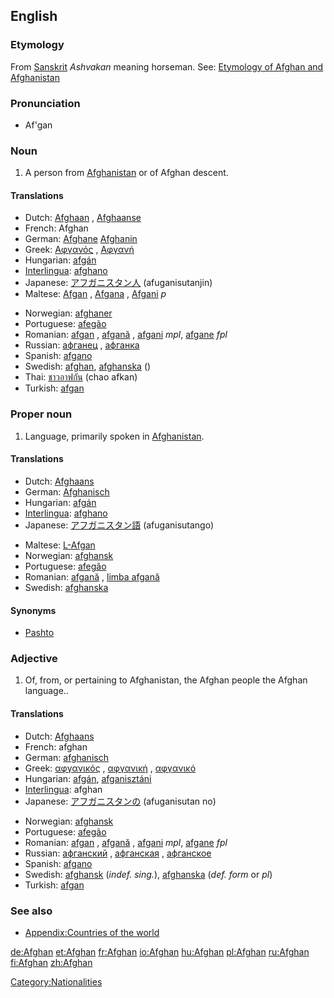 {{see|afghan}}
==English==

===Etymology===
{{wikipedia}}

From  [[Sanskrit]] ''Ashvakan'' meaning horseman. See: [[w:List of country name etymologies|Etymology of Afghan and Afghanistan]]

===Pronunciation===
*Af'gan

===Noun===
{{en-noun}}

# A person from [[Afghanistan]] or of Afghan descent.

====Translations====
{{trans-top|Person from Afghanistan}}
*Dutch: [[Afghaan]] {{m}}, [[Afghaanse]] {{f}}
*French: Afghan
*German: [[Afghane]] {{m}} [[Afghanin]] {{f}}
*Greek: [[Αφγανός]] {{m}}, [[Αφγανή]] {{f}}
*Hungarian: [[afgán]]
*[[Interlingua]]: [[afghano]]
*Japanese: [[アフガニスタン人]] (afuganisutanjin)
*Maltese: [[Afgan]] {{m}}, [[Afgana]] {{f}}, [[Afgani]] ''p''
{{trans-mid}}
*Norwegian: [[afghaner]] {{m}}
*Portuguese: [[afegão]]
*Romanian: [[afgan]] {{m}}, [[afganã]] {{f}}, [[afgani]] ''mpl'', [[afgane]] ''fpl''
*Russian: [[афганец]] {{m}}, [[афганка]] {{f}}
*Spanish: [[afgano]]
*Swedish: [[afghan]], [[afghanska]] ({{f}})
*Thai: [[ชาวอาฟกัน]] (chao afkan)
*Turkish: [[afgan]]
{{trans-bottom}}

===Proper noun===
{{en-proper noun}}

# Language, primarily spoken in [[Afghanistan]].

====Translations====
{{trans-top|Language of Afghanistan}}
*Dutch: [[Afghaans]]
*German: [[Afghanisch]]
*Hungarian: [[afgán]]
*[[Interlingua]]: [[afghano]]
*Japanese: [[アフガニスタン語]] (afuganisutango)
{{trans-mid}}
*Maltese: [[L-Afgan]]
*Norwegian: [[afghansk]]
*Portuguese: [[afegão]]
*Romanian: [[afgană]] {{f}}, [[limba afgană]]
*Swedish: [[afghanska]]
{{trans-bottom}}

====Synonyms====
*[[Pashto]]

===Adjective===
{{en-adj|-}}

# Of, from, or pertaining to Afghanistan, the Afghan people the Afghan language..

====Translations====
{{trans-top|Pertaining to Afghanistan}}
*Dutch: [[Afghaans]]
*French: afghan
*German: [[afghanisch]]
*Greek: [[αφγανικός]] {{m}}, [[αφγανική]] {{f}}, [[αφγανικό]] {{n}}
*Hungarian: [[afgán]], [[afganisztáni]]
*[[Interlingua]]: afghan
*Japanese: [[アフガニスタンの]] (afuganisutan no)
{{trans-mid}}
*Norwegian: [[afghansk]]
*Portuguese: [[afegão]]
*Romanian: [[afgan]] {{m}}, [[afgană]] {{f}}, [[afgani]] ''mpl'', [[afgane]] ''fpl''
*Russian: [[афганский]] {{m}}, [[афганская]] {{f}}, [[афганское]] {{n}}
*Spanish: [[afgano]]
*Swedish: [[afghansk]] (''indef. sing.''), [[afghanska]] (''def. form'' or  ''pl'')
*Turkish: [[afgan]]
{{trans-bottom}}

===See also===
*[[Appendix:Countries of the world]]

[[Category:Nationalities]]

[[de:Afghan]]
[[et:Afghan]]
[[fr:Afghan]]
[[io:Afghan]]
[[hu:Afghan]]
[[pl:Afghan]]
[[ru:Afghan]]
[[fi:Afghan]]
[[zh:Afghan]]